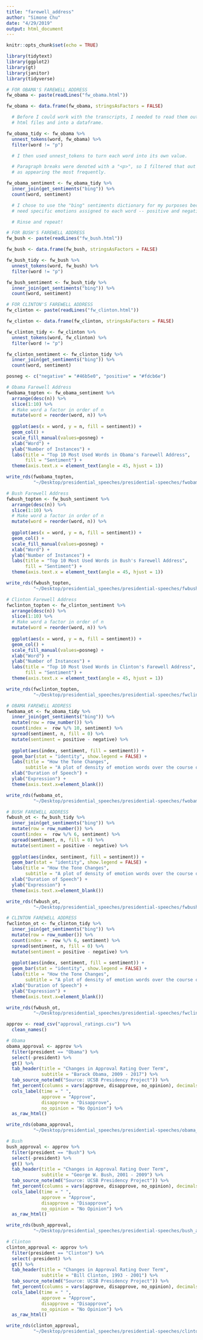 ```yaml
---
title: "farewell_address"
author: "Simone Chu"
date: "4/29/2019"
output: html_document
---
```


```r
knitr::opts_chunk$set(echo = TRUE)

library(tidytext)
library(ggplot2)
library(gt)
library(janitor)
library(tidyverse)
```

```r
# FOR OBAMA'S FAREWELL ADDRESS
fw_obama <- paste(readLines("fw_obama.html"))

fw_obama <- data.frame(fw_obama, stringsAsFactors = FALSE)

  # Before I could work with the transcripts, I needed to read them out of their respective
  # html files and into a dataframe. 

fw_obama_tidy <- fw_obama %>%
  unnest_tokens(word, fw_obama) %>%
  filter(word != "p")

  # I then used unnest_tokens to turn each word into its own value. 

  # Paragraph breaks were denoted with a "<p>", so I filtered that out because it was recorded
  # as appearing the most frequently. 

fw_obama_sentiment <- fw_obama_tidy %>%
  inner_join(get_sentiments("bing")) %>%
  count(word, sentiment)

  # I chose to use the "bing" sentiments dictionary for my purposes because I didn't particularly
  # need specific emotions assigned to each word -- positive and negative was good enough. 

  # Rinse and repeat! 

# FOR BUSH'S FAREWELL ADDRESS
fw_bush <- paste(readLines("fw_bush.html"))

fw_bush <- data.frame(fw_bush, stringsAsFactors = FALSE)

fw_bush_tidy <- fw_bush %>%
  unnest_tokens(word, fw_bush) %>%
  filter(word != "p")

fw_bush_sentiment <- fw_bush_tidy %>%
  inner_join(get_sentiments("bing")) %>%
  count(word, sentiment)

# FOR CLINTON'S FAREWELL ADDRESS
fw_clinton <- paste(readLines("fw_clinton.html"))

fw_clinton <- data.frame(fw_clinton, stringsAsFactors = FALSE)

fw_clinton_tidy <- fw_clinton %>%
  unnest_tokens(word, fw_clinton) %>%
  filter(word != "p")

fw_clinton_sentiment <- fw_clinton_tidy %>%
  inner_join(get_sentiments("bing")) %>%
  count(word, sentiment)

```

```r
posneg <- c("negative" = "#46b5e0", "positive" = "#fdcb6e")

# Obama Farewell Address
fwobama_topten <- fw_obama_sentiment %>%
  arrange(desc(n)) %>%
  slice(1:10) %>%
  # Make word a factor in order of n
  mutate(word = reorder(word, n)) %>% 
  
  ggplot(aes(x = word, y = n, fill = sentiment)) + 
  geom_col() + 
  scale_fill_manual(values=posneg) +
  xlab("Word") + 
  ylab("Number of Instances") + 
  labs(title = "Top 10 Most Used Words in Obama's Farewell Address",
       fill = "Sentiment") + 
  theme(axis.text.x = element_text(angle = 45, hjust = 1))

write_rds(fwobama_topten, 
          "~/Desktop/presidential_speeches/presidential-speeches/fwobama_topten.rds")

# Bush Farewell Address
fwbush_topten <- fw_bush_sentiment %>%
  arrange(desc(n)) %>%
  slice(1:10) %>%
  # Make word a factor in order of n
  mutate(word = reorder(word, n)) %>% 
  
  ggplot(aes(x = word, y = n, fill = sentiment)) + 
  geom_col() + 
  scale_fill_manual(values=posneg) +
  xlab("Word") + 
  ylab("Number of Instances") + 
  labs(title = "Top 10 Most Used Words in Bush's Farewell Address",
       fill = "Sentiment") + 
  theme(axis.text.x = element_text(angle = 45, hjust = 1))

write_rds(fwbush_topten, 
          "~/Desktop/presidential_speeches/presidential-speeches/fwbush_topten.rds")

# Clinton Farewell Address
fwclinton_topten <- fw_clinton_sentiment %>%
  arrange(desc(n)) %>%
  slice(1:10) %>%
  # Make word a factor in order of n
  mutate(word = reorder(word, n)) %>% 
  
  ggplot(aes(x = word, y = n, fill = sentiment)) + 
  geom_col() + 
  scale_fill_manual(values=posneg) +
  xlab("Word") + 
  ylab("Number of Instances") + 
  labs(title = "Top 10 Most Used Words in Clinton's Farewell Address",
       fill = "Sentiment") + 
  theme(axis.text.x = element_text(angle = 45, hjust = 1))

write_rds(fwclinton_topten, 
          "~/Desktop/presidential_speeches/presidential-speeches/fwclinton_topten.rds")
```


```r

# OBAMA FAREWELL ADDRESS
fwobama_ot <- fw_obama_tidy %>%
  inner_join(get_sentiments("bing")) %>%
  mutate(row = row_number()) %>%
  count(index =  row %/% 10, sentiment) %>%
  spread(sentiment, n, fill = 0) %>%
  mutate(sentiment = positive - negative) %>%
  
  ggplot(aes(index, sentiment, fill = sentiment)) +
  geom_bar(stat = "identity", show.legend = FALSE) +
  labs(title = "How the Tone Changes",
       subtitle = "A plot of density of emotion words over the course of the Farewell Address.") + 
  xlab("Duration of Speech") +
  ylab("Expression") +
  theme(axis.text.x=element_blank())

write_rds(fwobama_ot, 
          "~/Desktop/presidential_speeches/presidential-speeches/fwobama_ot.rds")

# BUSH FAREWELL ADDRESS
fwbush_ot <- fw_bush_tidy %>%
  inner_join(get_sentiments("bing")) %>%
  mutate(row = row_number()) %>%
  count(index =  row %/% 6, sentiment) %>%
  spread(sentiment, n, fill = 0) %>%
  mutate(sentiment = positive - negative) %>%
  
  ggplot(aes(index, sentiment, fill = sentiment)) +
  geom_bar(stat = "identity", show.legend = FALSE) +
  labs(title = "How the Tone Changes",
       subtitle = "A plot of density of emotion words over the course of the Farewell Address.") + 
  xlab("Duration of Speech") +
  ylab("Expression") +
  theme(axis.text.x=element_blank())

write_rds(fwbush_ot, 
          "~/Desktop/presidential_speeches/presidential-speeches/fwbush_ot.rds")

# CLINTON FAREWELL ADDRESS
fwclinton_ot <- fw_clinton_tidy %>%
  inner_join(get_sentiments("bing")) %>%
  mutate(row = row_number()) %>%
  count(index =  row %/% 6, sentiment) %>%
  spread(sentiment, n, fill = 0) %>%
  mutate(sentiment = positive - negative) %>%
  
  ggplot(aes(index, sentiment, fill = sentiment)) +
  geom_bar(stat = "identity", show.legend = FALSE) +
  labs(title = "How the Tone Changes",
       subtitle = "A plot of density of emotion words over the course of the Farewell Address.") + 
  xlab("Duration of Speech") +
  ylab("Expression") +
  theme(axis.text.x=element_blank())

write_rds(fwbush_ot, 
          "~/Desktop/presidential_speeches/presidential-speeches/fwclinton_ot.rds")
```

```r

approv <- read_csv("approval_ratings.csv") %>%
  clean_names()

# Obama
obama_approval <- approv %>%
  filter(president == "Obama") %>%
  select(-president) %>%
  gt() %>%
  tab_header(title = "Changes in Approval Rating Over Term",
             subtitle = "Barack Obama, 2009 - 2017") %>%
  tab_source_note(md("Source: UCSB Presidency Project")) %>%
  fmt_percent(columns = vars(approve, disapprove, no_opinion), decimals = 0) %>%
  cols_label(time = " ",
             approve = "Approve",
             disapprove = "Disapprove",
             no_opinion = "No Opinion") %>%
  as_raw_html() 

write_rds(obama_approval, 
          "~/Desktop/presidential_speeches/presidential-speeches/obama_approval.rds")

# Bush
bush_approval <- approv %>%
  filter(president == "Bush") %>%
  select(-president) %>%
  gt() %>%
  tab_header(title = "Changes in Approval Rating Over Term",
             subtitle = "George W. Bush, 2001 - 2009") %>%
  tab_source_note(md("Source: UCSB Presidency Project")) %>%
  fmt_percent(columns = vars(approve, disapprove, no_opinion), decimals = 0) %>%
  cols_label(time = " ",
             approve = "Approve",
             disapprove = "Disapprove",
             no_opinion = "No Opinion") %>%
  as_raw_html() 

write_rds(bush_approval, 
          "~/Desktop/presidential_speeches/presidential-speeches/bush_approval.rds")

# Clinton
clinton_approval <- approv %>%
  filter(president == "Clinton") %>%
  select(-president) %>%
  gt() %>%
  tab_header(title = "Changes in Approval Rating Over Term",
             subtitle = "Bill Clinton, 1993 - 2001") %>%
  tab_source_note(md("Source: UCSB Presidency Project")) %>%
  fmt_percent(columns = vars(approve, disapprove, no_opinion), decimals = 0) %>%
  cols_label(time = " ",
             approve = "Approve",
             disapprove = "Disapprove",
             no_opinion = "No Opinion") %>%
  as_raw_html() 

write_rds(clinton_approval, 
          "~/Desktop/presidential_speeches/presidential-speeches/clinton_approval.rds")


```

